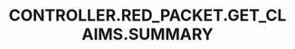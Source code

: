 ---
title: 'CONTROLLER.RED_PACKET.GET_CLAIMS.SUMMARY'
openapi: '/cn/api-reference/openapi-cn.json GET /redpacket/{id}/claims'
---